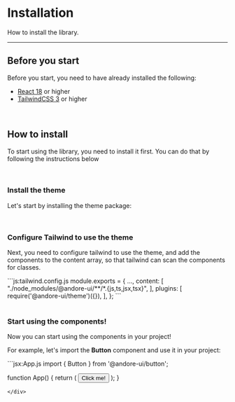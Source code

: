 
# Installation

How to install the library.

---

## Before you start

Before you start, you need to have already installed the following:
<br/>

- [React 18](react.dev) or higher
- [TailwindCSS 3](https://tailwindcss.com) or higher

<br/>

## How to install

To start using the library, you need to install it first. You can do that by following the instructions below

<br/>

### Install the theme

Let's start by installing the theme package:

<PackageManagerTabs command="@andore-ui/theme"/>

<br/>

### Configure Tailwind to use the theme

Next, you need to configure tailwind to use the theme, and add the components to the content array, so that tailwind can scan the components for classes.
<div className="code-block mt-4">
```js:tailwind.config.js
module.exports = {
    ...,
    content: [
        "./node_modules/@andore-ui/**/*.{js,ts,jsx,tsx}",
    ],
    plugins: [
        require('@andore-ui/theme')({}),
    ],
};
```
</div>

<br/>

### Start using the components!

Now you can start using the components in your project!

For example, let's import the **Button** component and use it in your project:


<PackageManagerTabs command="@andore-ui/theme"/>

<div className="code-block mt-4">
```jsx:App.js
import { Button } from '@andore-ui/button';

function App() {
    return (
        <Button>Click me!</Button>
    );
}
```
</div>

